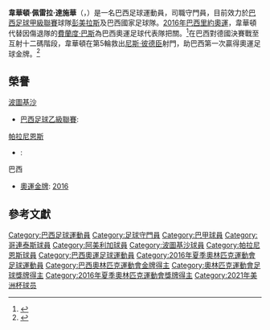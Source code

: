 {{noteTA
|G1=Football
|G2=南美球會
|1=zh-hans:维弗顿;zh-hk:韋華頓;zh-tw:韋瓦頓;
|2=zh-hans:达席尔瓦;zh-hk:達施華;zh-tw:達席爾瓦;
|3=zh-hans:尼尔斯·彼得森;zh-hk:尼斯·彼德臣;zh-tw:尼爾斯·彼得森;
|4=zh-hans:费尔南多·普拉斯;zh-hk:費蘭度·巴斯;
}}
{{Infobox football biography
| name = 韋華頓
| image = Brasil estreia contra a África do Sul no Mané Garrincha — копия (5).jpg
| image_size = 250
| caption =
| fullname = Weverton Pereira da Silva
| height = {{convert|1.90|m|ftin|0|abbr=on}}
| birth_date = {{birth date and age|1987|12|13|df=y}}
| birth_place = {{BRA}}[[里約布蘭科|里約布蘭科]]
| currentclub = [[彭美拉斯體育會|彭美拉斯]]
| clubnumber = 21
| position = [[守門員_(足球)|守門員]]
| youthyears1 = 
| youthclubs1 = {{tsl|en|Atlético Clube Juventus||祖雲達斯-AC}}
| youthyears2 = 2006–2007
| youthclubs2 = {{tsl|en|Sport Club Corinthians Paulista Junior Team||哥連泰斯青年隊}}
| years1 = 2007–2009
| clubs1 = [[哥連泰斯保利斯塔體育會|哥連泰斯]]
| caps1 = 0
| goals1 = 0
| years2 = 2006–2007
| clubs2 = → {{tsl|en|Clube do Remo||雷蒙}}（外借）
| caps2 = 1
| goals2 = 0
| years3 = 2009
| clubs3 = → [[奧斯迪足球會|奧斯迪]]（外借）
| caps3 = 0
| goals3 = 0
| years4 = 2009
| clubs4 = → [[阿美利加納泰|阿美利加納泰]]（外借）
| caps4 = 16
| goals4 = 0
| years5 = 2010
| clubs5 = [[保地花高SP足球會|保地花高]]
| caps5 = 0
| goals5 = 0
| years6 = 2010–2012
| clubs6 =  [[葡萄牙人競技俱樂部|波圖基沙]]
| caps6 = 68
| goals6 = 0
| years7 = 2012–2017
| clubs7 = [[帕拉尼恩斯體育會|帕拉尼恩斯]]
| caps7 = 206
| goals7 = 0
| years8 = 2018–
| clubs8 = [[彭美拉斯體育會|彭美拉斯]]
| caps8 = 90
| goals8 = 0
| nationalyears1 = 2016 
| nationalteam1 = [[巴西23歲以下國家足球隊|巴西國奧隊]]
| nationalcaps1 = 6 
| nationalgoals1 = 0
| nationalyears2 = 2017– 
| nationalteam2 =  [[巴西國家足球隊|巴西]]
| nationalcaps2 = 6
| nationalgoals2 = 0
| medaltemplates =
{{MedalCompetition|[[夏季奧林匹克運動會足球比賽|奧運]]}}
{{MedalGold|[[2016年夏季奧林匹克運動會|2016年-{里}-約奧運]]|[[2016年夏季奧林匹克運動會男子足球比賽|隊際]]}}
| club-update = 2021年8月15日
| ntupdate    = 2021年9月3日
}}
'''韋華頓·佩雷拉·達施華'''（{{lang|pt|Weverton Pereira da Silva}}，{{bd|1987年|12月13日||}}）是一名巴西足球運動員，司職守門員，目前效力於[[巴西足球甲級聯賽|巴西足球甲級聯賽]]球隊[[彭美拉斯體育會|彭美拉斯]]及巴西國家足球隊。[[2016年夏季奧林匹克運動會|2016年巴西里約奧運]]，韋華頓代替因傷退隊的[[費蘭度·巴斯|費蘭度·巴斯]]為巴西奧運足球代表隊把關。<ref>{{cite web|url=http://news.mingpao.com/pns/dailynews/web_tc/article/20160802/s00015/1470074292967|title=奧運快訊|work=明報|date=2016年8月2日|accessdate=2016年11月25日|archive-date=2016年11月25日|archive-url=https://web.archive.org/web/20161125111257/http://news.mingpao.com/pns/dailynews/web_tc/article/20160802/s00015/1470074292967|dead-url=no}}</ref>在巴西對德國決賽戰至互射十二碼階段，韋華頓在第5輪救出[[尼尔斯·彼得森_(足球运动员)|尼斯·彼德臣]]射門，助巴西第一次贏得奧運足球金牌。<ref>{{cite web|url=http://news.now.com/home/international/player?newsId=190453|title=巴西十二碼挫德國首奪奧運金牌|work=now.com|date=2016年8月21日|accessdate=2016年11月24日|archive-date=2016年11月24日|archive-url=https://web.archive.org/web/20161124162501/http://news.now.com/home/international/player?newsId=190453|dead-url=no}}</ref>

==榮譽==
;[[葡萄牙人競技俱樂部|波圖基沙]]
*[[巴西足球乙級聯賽|巴西足球乙級聯賽]]: {{tsl|en|2011 Campeonato Brasileiro Série B||2011}}

;[[帕拉尼恩斯體育會|帕拉尼恩斯]]
* {{tsl|en|Campeonato Paranaense||巴西巴拉那州聯賽}}: {{tsl|en|2016 Campeonato Paranaense||2016}}

;巴西
*[[夏季奧林匹克運動會|奧運金牌]]: [[2016年夏季奧林匹克運動會足球比賽|2016]]

==參考文獻==
{{reflist}}

{{2016年奧運會男子足球巴西參賽名單}}
{{2021年美洲盃足球賽巴西參賽名單}}
{{DEFAULTSORT:Weverton Pereira da Silva}}
[[Category:巴西足球運動員|Category:巴西足球運動員]]
[[Category:足球守門員|Category:足球守門員]]
[[Category:巴甲球員|Category:巴甲球員]]
[[Category:哥連泰斯球員|Category:哥連泰斯球員]]
[[Category:阿美利加球員|Category:阿美利加球員]]
[[Category:波圖基沙球員|Category:波圖基沙球員]]
[[Category:帕拉尼恩斯球員|Category:帕拉尼恩斯球員]]
[[Category:巴西奧運足球運動員|Category:巴西奧運足球運動員]]
[[Category:2016年夏季奧林匹克運動會足球運動員|Category:2016年夏季奧林匹克運動會足球運動員]]
[[Category:巴西奧林匹克運動會金牌得主|Category:巴西奧林匹克運動會金牌得主]]
[[Category:奧林匹克運動會足球獎牌得主|Category:奧林匹克運動會足球獎牌得主]]
[[Category:2016年夏季奧林匹克運動會獎牌得主|Category:2016年夏季奧林匹克運動會獎牌得主]]
[[Category:2021年美洲杯球员|Category:2021年美洲杯球员]]